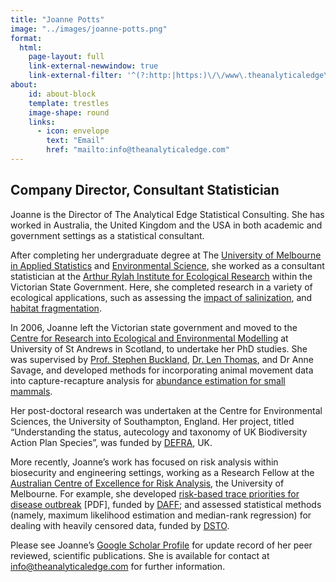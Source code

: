 ```yaml
---
title: "Joanne Potts"
image: "../images/joanne-potts.png"
format:
  html:
    page-layout: full
    link-external-newwindow: true
    link-external-filter: '^(?:http:|https:)\/\/www\.theanalyticaledge\.com\/custom'
about:
    id: about-block
    template: trestles
    image-shape: round
    links:
      - icon: envelope
        text: "Email"
        href: "mailto:info@theanalyticaledge.com"
---
```


## Company Director, Consultant Statistician

Joanne is the Director of The Analytical Edge Statistical Consulting. She has worked in Australia, the United Kingdom and the USA in both academic and government settings as a statistical consultant.

After completing her undergraduate degree at The [University of Melbourne in Applied Statistics](http://www.ms.unimelb.edu.au/) and [Environmental Science](http://www.sciencedirect.com/science/article/pii/S030438000600247X), she worked as a consultant statistician at the [Arthur Rylah Institute for Ecological Research](http://www.dse.vic.gov.au/arthur-rylah-institute) within the Victorian State Government. Here, she completed research in a variety of ecological applications, such as assessing the [impact of salinization](http://onlinelibrary.wiley.com/doi/10.1111/j.1365-2427.2006.01672.x/abstract), and [habitat fragmentation](http://www.publish.csiro.au/nid/144/display/citation/paper/WR07010.htm).

In 2006, Joanne left the Victorian state government and moved to the [Centre for Research into Ecological and Environmental Modelling](http://creem2.st-andrews.ac.uk/) at University of St Andrews in Scotland, to undertake her PhD studies. She was supervised by [Prof. Stephen Buckland](http://www.creem.st-and.ac.uk/stb/index.html), [Dr. Len Thomas](http://www.creem.st-and.ac.uk/len/), and Dr Anne Savage, and developed methods for incorporating animal movement data into capture-recapture analysis for [abundance estimation for small mammals](http://onlinelibrary.wiley.com/doi/10.1111/j.2041-210X.2012.00205.x/abstract).

Her post-doctoral research was undertaken at the Centre for Environmental Sciences, the University of Southampton, England. Her project, titled “Understanding the status, autecology and taxonomy of UK Biodiversity Action Plan Species”, was funded by [DEFRA](http://www.defra.gov.uk/ "Department for Environment, Food and Rural Affairs"), UK.

More recently, Joanne’s work has focused on risk analysis within biosecurity and engineering settings, working as a Research Fellow at the [Australian Centre of Excellence for Risk Analysis](http://www.acera.unimelb.edu.au/), the University of Melbourne. For example, she developed [risk-based trace priorities for disease outbreak](http://www.acera.unimelb.edu.au/materials/endorsed/1006B_OID2_Report.pdf) \[PDF\], funded by [DAFF](http://www.daff.gov.au/ "Department of Agriculture, Fisheries and Forestry"); and assessed statistical methods (namely, maximum likelihood estimation and median-rank regression) for dealing with heavily censored data, funded by [DSTO](http://www.dsto.defence.gov.au/ "Defence Science and Technology Organisation").

Please see Joanne's [Google Scholar Profile](https://scholar.google.com.au/citations?user=XnnIFvAAAAAJ&hl=en) for update record of her peer reviewed, scientific publications. She is available for contact at [info\@theanalyticaledge.com](mailto:info@theanalyticaledge.com) for further information.
